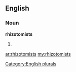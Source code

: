 ==English==

===Noun===
'''rhizotomists'''

# {{plural of|[[rhizotomist]]}}

[[Category:English plurals]]

[[ar:rhizotomists]]
[[my:rhizotomists]]